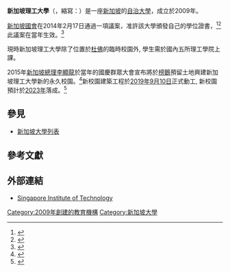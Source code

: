 {{Infobox university
|name=新加坡理工大學<br />
Singapore Institute of Technology
|image_name=Singapore Institute of Technology logo.jpg
|motto="Bringing the World to You"
|established=2009年12月18日
|type=[[自治大學|自治大學]]
|city=
|country=新加坡
|undergrad=2800
|president=陈添顺教授 （Professor Tan Thiam Soon）
|campus={{SIN}}<br>[[杜佛|杜弗]]及五所理工學院（临时校园）<br>[[榜鵝|榜鵝]]（永久校园）
|colors= 紅黑白{{color box|#FF0000}}{{color box|#000000}}{{color box|#FFFFFF}}
|affiliations=
|website={{URL|singaporetech.edu.sg}}
|coor = {{coord|1|17|25|N|103|50|58|E|region:SG_type:edu|display=inline,title}}
}}

'''新加坡理工大學'''（{{lang-en|Singapore Institute of Technology}}，縮寫：{{lang|en|SIT}}）是一座[[新加坡|新加坡]]的[[自治大學|自治大學]]，成立於2009年。

[[新加坡國會|新加坡國會]]在2014年2月17日通過一項議案，准許該大學頒發自己的學位證書，<ref>{{cite web|url=http://www.parliament.gov.sg/sites/default/files/Singapore%20Institute%20of%20Technology%20Bill%207-2014.pdf|title=Singapore Institute of Technology Bill|publisher=parliament.gov.sg|deadurl=yes|archiveurl=https://web.archive.org/web/20140307195603/http://www.parliament.gov.sg/sites/default/files/Singapore%20Institute%20of%20Technology%20Bill%207-2014.pdf|archivedate=2014-03-07}}</ref><ref>{{cite web |url=http://www.moe.gov.sg/media/parliamentary-replies/2014/02/second-reading-speech-on-the-singapore-institute-of-technology-bill.php |title=Second Reading Speech on the Singapore Institute of Technology Bill |publisher=moe.gov.sg |accessdate=2014-04-05 |deadurl=yes |archiveurl=https://web.archive.org/web/20140309162535/http://www.moe.gov.sg/media/parliamentary-replies/2014/02/second-reading-speech-on-the-singapore-institute-of-technology-bill.php |archivedate=2014-03-09 }}</ref>此議案在當年生效。<ref>{{cite web|url=http://news.asiaone.com/news/edvantage/sit-becomes-5th-autonomous-uni-here|title=SIT Becomes Fifth Autonomous University|publisher=asiaone.com|access-date=2015-02-02|archive-date=2019-01-26|archive-url=https://web.archive.org/web/20190126000730/http://news.asiaone.com/news/edvantage/sit-becomes-5th-autonomous-uni-here|dead-url=yes}}</ref>

現時新加坡理工大學除了位置於[[杜佛|杜佛]]的臨時校園外, 學生需於國內五所理工學院上課。

2015年[[新加坡總理|新加坡總理]][[李顯龍|李顯龍]]於當年的國慶群眾大會宣布將於[[榜鵝|榜鵝]]預留土地興建新加坡理工大學新的永久校園。<ref>{{cite web|url=https://www.straitstimes.com/singapore/national-day-rally-2015-singapore-institute-of-technologys-new-central-campus-to-be-housed|title=National Day Rally 2015: Singapore Institute of Technology's new central campus to be housed in Punggol|publisher=Strait Times|4=|archivedate=2020-11-08|accessdate=2019-09-10|archive-url=https://web.archive.org/web/20201108170905/http://www.straitstimes.com/singapore/national-day-rally-2015-singapore-institute-of-technologys-new-central-campus-to-be-housed|dead-url=no}}</ref>新校園建築工程於[[2019年|2019年]][[9月10日|9月10日]]正式動工, 新校園預計於[[2023年|2023年]]落成。<ref>{{cite web|url=https://www.singaporetech.edu.sg/digitalnewsroom/a-smart-campus-to-call-home--sit-begins-construction-of-centralised-campus-in-punggol-with-groundbreaking-ceremony/|title=A SMART CAMPUS TO CALL HOME – SIT BEGINS CONSTRUCTION OF CENTRALISED CAMPUS IN PUNGGOL WITH GROUNDBREAKING CEREMONY|publisher=Singapore Institute of Technology|4=|accessdate=2019-09-10|archive-date=2020-10-20|archive-url=https://web.archive.org/web/20201020112817/https://www.singaporetech.edu.sg/digitalnewsroom/a-smart-campus-to-call-home--sit-begins-construction-of-centralised-campus-in-punggol-with-groundbreaking-ceremony/|dead-url=no}}</ref>

==參見==
* [[新加坡大學列表|新加坡大學列表]]

== 參考文獻==
{{reflist|colwidth=30em}}

== 外部連結 ==
* [http://singaporetech.edu.sg/ Singapore Institute of Technology] {{Wayback|url=http://singaporetech.edu.sg/ |date=20210320153948 }}
{{新加坡教育}}
{{authority control}}
{{DEFAULTSORT:Singapore Institute of Technology}}
[[Category:2009年創建的教育機構|Category:2009年創建的教育機構]]
[[Category:新加坡大學|Category:新加坡大學]]